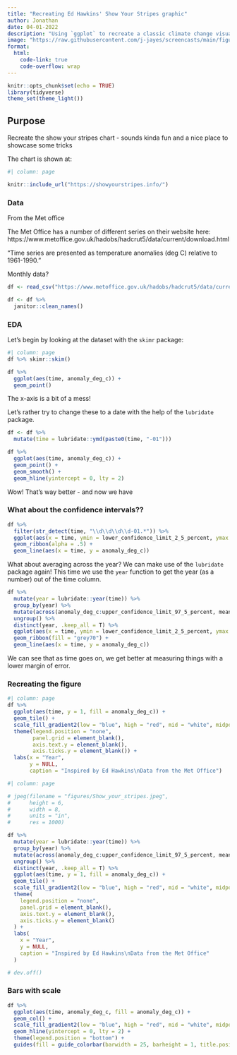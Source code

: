 ```yaml
---
title: "Recreating Ed Hawkins' Show Your Stripes graphic"
author: Jonathan
date: 04-01-2022
description: "Using `ggplot` to recreate a classic climate change visualization."
image: "https://raw.githubusercontent.com/j-jayes/screencasts/main/figures/Show_your_stripes.jpeg"
format: 
  html:
    code-link: true
    code-overflow: wrap
---
```



```r
knitr::opts_chunk$set(echo = TRUE)
library(tidyverse)
theme_set(theme_light())
```

## Purpose

Recreate the show your stripes chart - sounds kinda fun and a nice place to showcase some tricks

The chart is shown at:

```r
#| column: page

knitr::include_url("https://showyourstripes.info/")
```

### Data 

From the Met office

The Met Office has a number of different series on their website here: https://www.metoffice.gov.uk/hadobs/hadcrut5/data/current/download.html 

"Time series are presented as temperature anomalies (deg C) relative to 1961-1990."

Monthly data?

```r
df <- read_csv("https://www.metoffice.gov.uk/hadobs/hadcrut5/data/current/analysis/diagnostics/HadCRUT.5.0.1.0.analysis.summary_series.global.monthly.csv")

df <- df %>% 
  janitor::clean_names()
```

### EDA

Let's begin by looking at the dataset with the `skimr` package:

```r
#| column: page
df %>% skimr::skim()
```


```r
df %>% 
  ggplot(aes(time, anomaly_deg_c)) +
  geom_point()
```

The x-axis is a bit of a mess!

Let's rather try to change these to a date with the help of the `lubridate` package.

```r
df <- df %>% 
  mutate(time = lubridate::ymd(paste0(time, "-01")))

df %>%
  ggplot(aes(time, anomaly_deg_c)) +
  geom_point() +
  geom_smooth() +
  geom_hline(yintercept = 0, lty = 2)
```

Wow! That's way better - and now we have 

### What about the confidence intervals??

```r
df %>% 
  filter(str_detect(time, "\\d\\d\\d\\d-01.*")) %>% 
  ggplot(aes(x = time, ymin = lower_confidence_limit_2_5_percent, ymax = upper_confidence_limit_97_5_percent)) +
  geom_ribbon(alpha = .5) +
  geom_line(aes(x = time, y = anomaly_deg_c))
```

What about averaging across the year? We can make use of the `lubridate` package again! This time we use the `year` function to get the year (as a number) out of the time column.

```r
df %>% 
  mutate(year = lubridate::year(time)) %>% 
  group_by(year) %>% 
  mutate(across(anomaly_deg_c:upper_confidence_limit_97_5_percent, mean)) %>% 
  ungroup() %>% 
  distinct(year, .keep_all = T) %>% 
  ggplot(aes(x = time, ymin = lower_confidence_limit_2_5_percent, ymax = upper_confidence_limit_97_5_percent)) +
  geom_ribbon(fill = "grey70") +
  geom_line(aes(x = time, y = anomaly_deg_c))
```

We can see that as time goes on, we get better at measuring things with a lower margin of error.

### Recreating the figure

```r
#| column: page
df %>% 
  ggplot(aes(time, y = 1, fill = anomaly_deg_c)) + 
  geom_tile() +
  scale_fill_gradient2(low = "blue", high = "red", mid = "white", midpoint = 0) +
  theme(legend.position = "none",
        panel.grid = element_blank(),
        axis.text.y = element_blank(),
        axis.ticks.y = element_blank()) +
  labs(x = "Year",
       y = NULL,
       caption = "Inspired by Ed Hawkins\nData from the Met Office")
```


```r
#| column: page

# jpeg(filename = "figures/Show_your_stripes.jpeg",
#      height = 6,
#      width = 8,
#      units = "in",
#      res = 1000)

df %>%
  mutate(year = lubridate::year(time)) %>%
  group_by(year) %>%
  mutate(across(anomaly_deg_c:upper_confidence_limit_97_5_percent, mean)) %>%
  ungroup() %>%
  distinct(year, .keep_all = T) %>%
  ggplot(aes(time, y = 1, fill = anomaly_deg_c)) +
  geom_tile() +
  scale_fill_gradient2(low = "blue", high = "red", mid = "white", midpoint = 0) +
  theme(
    legend.position = "none",
    panel.grid = element_blank(),
    axis.text.y = element_blank(),
    axis.ticks.y = element_blank()
  ) +
  labs(
    x = "Year",
    y = NULL,
    caption = "Inspired by Ed Hawkins\nData from the Met Office"
  )

# dev.off()
```

### Bars with scale

```r
df %>%
  ggplot(aes(time, anomaly_deg_c, fill = anomaly_deg_c)) +
  geom_col() +
  scale_fill_gradient2(low = "blue", high = "red", mid = "white", midpoint = 0) +
  geom_hline(yintercept = 0, lty = 2) +
  theme(legend.position = "bottom") +
  guides(fill = guide_colorbar(barwidth = 25, barheight = 1, title.position = "top", title.hjust = 0.5))
```


